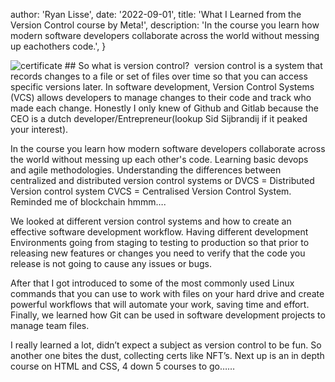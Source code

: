 
  author: 'Ryan Lisse',
  date: '2022-09-01',
  title: 'What I Learned from the Version Control course by Meta!',
  description:
    'In the course you learn how modern software developers collaborate across the world without messing up eachothers code.',
}


<Image src={heading} alt="certificate" />
## So what is version control? 
version control is a system that records changes to a file or set of files over time so that you can access specific versions later. In software development, Version Control Systems (VCS) allows developers to manage changes to their code and track who made each change.
Honestly I only knew of Github and Gitlab because the CEO is a dutch developer/Entrepreneur(lookup Sid Sijbrandij if it peaked your interest).



In the course you learn how modern software developers collaborate across the world without messing up each other's code.
Learning basic devops and agile methodologies.
Understanding the differences between centralized and distributed version control systems or DVCS = Distributed Version control system
CVCS = Centralised Version Control System. 
Reminded me of blockchain hmmm….

We looked at different version control systems and how to create an effective software development workflow.
Having different development Environments going from staging to testing to production so that prior to releasing new features or changes you need to verify that the code you release is not going to cause any issues or bugs.


After that I got introduced to some of the most commonly used Linux commands that you can use to work with files on your hard drive and create powerful workflows that will automate your work, saving time and effort. 
Finally, we learned how Git can be used in software development projects to manage team files. 

I really learned a lot, didn’t expect a subject as version control to be fun.
So another one bites the dust, collecting certs like NFT’s.
Next up is an in depth course on HTML and CSS, 4 down 5 courses to go……